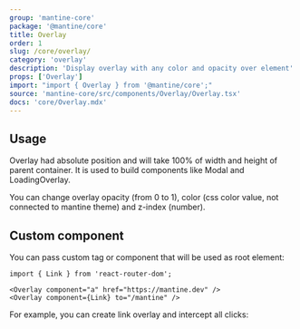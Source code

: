 ```yaml
---
group: 'mantine-core'
package: '@mantine/core'
title: Overlay
order: 1
slug: /core/overlay/
category: 'overlay'
description: 'Display overlay with any color and opacity over element'
props: ['Overlay']
import: "import { Overlay } from '@mantine/core';"
source: 'mantine-core/src/components/Overlay/Overlay.tsx'
docs: 'core/Overlay.mdx'
---
```



## Usage

Overlay had absolute position and will take 100% of width and height of parent container.
It is used to build components like <GatsbyLink to="/core/modal/">Modal</GatsbyLink> and <GatsbyLink to="/core/loading-overlay/">LoadingOverlay</GatsbyLink>.

You can change overlay opacity (from 0 to 1), color (css color value, not connected to mantine theme) and z-index (number).

<Demo data={OverlayDemos.usage} />

## Custom component

You can pass custom tag or component that will be used as root element:

```tsx
import { Link } from 'react-router-dom';

<Overlay component="a" href="https://mantine.dev" />
<Overlay component={Link} to="/mantine" />
```

For example, you can create link overlay and intercept all clicks:

<Demo data={CardDemos.overlay} />
